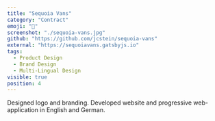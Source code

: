 ```yaml
---
title: "Sequoia Vans"
category: "Contract"
emoji: "🚐"
screenshot: "./sequoia-vans.jpg"
github: "https://github.com/jcstein/sequoia-vans"
external: "https://sequoiavans.gatsbyjs.io"
tags:
  - Product Design
  - Brand Design
  - Multi-Lingual Design
visible: true
position: 4
---
```


Designed logo and branding. Developed website and progressive web-application in English and German.